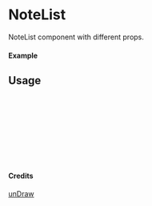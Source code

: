 
<Meta of={NoteList} title="unDraw/NoteList" />

# NoteList

NoteList component with different props.

#### Example

<Canvas of={NoteList.Primary} />

## Usage

```ts
import { NoteList } from "yadl-ui";

const Example = () => {
  return (
      <NoteList />
  );
};

export default Example;
```

#### Credits
[unDraw](https://undraw.co/illustrations)
